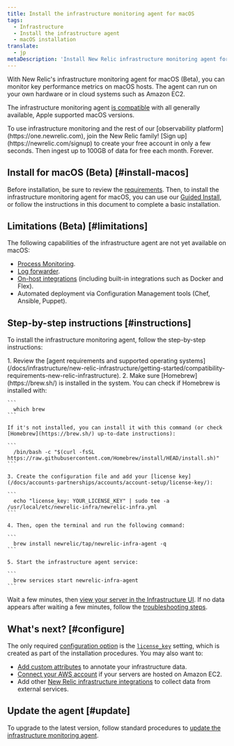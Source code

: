 ```yaml
---
title: Install the infrastructure monitoring agent for macOS
tags:
  - Infrastructure
  - Install the infrastructure agent
  - macOS installation
translate:
  - jp
metaDescription: 'Install New Relic infrastructure monitoring agent for macOS using Homebrew.'
---
```



With New Relic's infrastructure monitoring agent for macOS (Beta), you can monitor key performance metrics on macOS hosts. The agent can run on your own hardware or in cloud systems such as Amazon EC2.

The infrastructure monitoring agent [is compatible](/docs/infrastructure/install-infrastructure-agent/get-started/requirements-infrastructure-agent) with all generally available, Apple supported macOS versions.

<Callout variant="tip">
  To use infrastructure monitoring and the rest of our [observability platform](https://one.newrelic.com), join the New Relic family! [Sign up](https://newrelic.com/signup) to create your free account in only a few seconds. Then ingest up to 100GB of data for free each month. Forever.
</Callout>

## Install for macOS (Beta) [#install-macos]

Before installation, be sure to review the [requirements](/docs/infrastructure/new-relic-infrastructure/getting-started/compatibility-requirements-new-relic-infrastructurets). Then, to install the infrastructure monitoring agent for macOS, you can use our [Guided Install](/docs/full-stack-observability/observe-everything/get-started/new-relic-guided-install-overview/), or follow the instructions in this document to complete a basic installation.

## Limitations (Beta) [#limitations]

The following capabilities of the infrastructure agent are not yet available on macOS:
  * [Process Monitoring](/attribute-dictionary/?event=ProcessSample). 
  * [Log forwarder](/docs/logs/enable-log-management-new-relic/enable-log-monitoring-new-relic/forward-your-logs-using-infrastructure-agent/).
  * [On-host integrations](/docs/integrations/host-integrations/get-started/introduction-host-integrations/) (including built-in integrations such as Docker and Flex).
  * Automated deployment via Configuration Management tools (Chef, Ansible, Puppet).

## Step-by-step instructions [#instructions]

To install the infrastructure monitoring agent, follow the step-by-step instructions:

<CollapserGroup>
  <Collapser
    id="homebrew-install"
    title="Homebrew install"
  >
    1. Review the [agent requirements and supported operating systems](/docs/infrastructure/new-relic-infrastructure/getting-started/compatibility-requirements-new-relic-infrastructure).
    2. Make sure [Homebrew](https://brew.sh/) is installed in the system. 
    You can check if Homebrew is installed with:
    
    ```
      which brew
    ```

    If it's not installed, you can install it with this command (or check [Homebrew](https://brew.sh/) up-to-date instructions):
    
    ```
      /bin/bash -c "$(curl -fsSL https://raw.githubusercontent.com/Homebrew/install/HEAD/install.sh)"
    ```

    3. Create the configuration file and add your [license key](/docs/accounts-partnerships/accounts/account-setup/license-key/):
    
    ```
      echo "license_key: YOUR_LICENSE_KEY" | sudo tee -a /usr/local/etc/newrelic-infra/newrelic-infra.yml
    ```

    4. Then, open the terminal and run the following command:    
    
    ```
      brew install newrelic/tap/newrelic-infra-agent -q
    ```

    5. Start the infrastructure agent service:
    
    ```
      brew services start newrelic-infra-agent
    ```
  </Collapser>

</CollapserGroup>

Wait a few minutes, then [view your server in the Infrastructure UI](/docs/infrastructure/new-relic-infrastructure/infrastructure-ui-pages/infrastructure-compute-page-measure-resource-usage). If no data appears after waiting a few minutes, follow the [troubleshooting steps](/docs/infrastructure/new-relic-infrastructure/troubleshooting/no-data-appears-infrastructure).

## What's next? [#configure]

The only required [configuration option](/docs/infrastructure/install-configure-infrastructure/configuration/configure-infrastructure-agent) is the [`license_key`](/docs/Infrastructure-configure-your-agent#conf-license_key) setting, which is created as part of the installation procedures. You may also want to:

* [Add custom attributes](/docs/Infrastructure-configure-your-agent#conf-custom_attributes) to annotate your infrastructure data.
* [Connect your AWS account](/docs/infrastructure-amazon-aws-ec2-integration#connect) if your servers are hosted on Amazon EC2.
* Add other [New Relic infrastructure integrations](/docs/infrastructure/integrations-getting-started/getting-started/introduction-infrastructure-integrations) to collect data from external services.

## Update the agent [#update]

To upgrade to the latest version, follow standard procedures to [update the infrastructure monitoring agent](/docs/infrastructure/new-relic-infrastructure/installation/update-infrastructure-agent).
